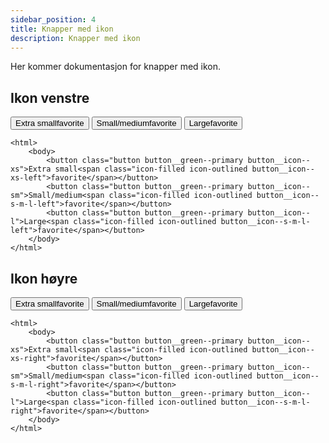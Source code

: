 ```yaml
---
sidebar_position: 4
title: Knapper med ikon
description: Knapper med ikon
---
```


Her kommer dokumentasjon for knapper med ikon. 


## Ikon venstre

<div>
    <button class="button button__green--primary button__icon--xs">Extra small<span class="icon-filled icon-outlined button__icon--xs-left">favorite</span></button>
    <button class="button button__green--primary button__icon--sm">Small/medium<span class="icon-filled icon-outlined button__icon--s-m-l-left">favorite</span></button>
    <button class="button button__green--primary button__icon--l">Large<span class="icon-filled icon-outlined button__icon--s-m-l-left">favorite</span></button> 
</div>       

```markup 
<html>
    <body>
        <button class="button button__green--primary button__icon--xs">Extra small<span class="icon-filled icon-outlined button__icon--xs-left">favorite</span></button>
        <button class="button button__green--primary button__icon--sm">Small/medium<span class="icon-filled icon-outlined button__icon--s-m-l-left">favorite</span></button>
        <button class="button button__green--primary button__icon--l">Large<span class="icon-filled icon-outlined button__icon--s-m-l-left">favorite</span></button> 
    </body>
</html>
```


## Ikon høyre

<div>
    <button class="button button__green--primary button__icon--xs">Extra small<span class="icon-filled icon-outlined button__icon--xs-right">favorite</span></button> 
    <button class="button button__green--primary button__icon--sm">Small/medium<span class="icon-filled icon-outlined button__icon--s-m-l-right">favorite</span></button>
    <button class="button button__green--primary button__icon--l">Large<span class="icon-filled icon-outlined button__icon--s-m-l-right">favorite</span></button>
</div>       

```markup 
<html>
    <body>
        <button class="button button__green--primary button__icon--xs">Extra small<span class="icon-filled icon-outlined button__icon--xs-right">favorite</span></button>
        <button class="button button__green--primary button__icon--sm">Small/medium<span class="icon-filled icon-outlined button__icon--s-m-l-right">favorite</span></button> 
        <button class="button button__green--primary button__icon--l">Large<span class="icon-filled icon-outlined button__icon--s-m-l-right">favorite</span></button>
    </body>
</html>
```
